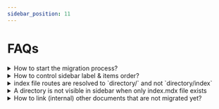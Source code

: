 ```yaml
---
sidebar_position: 11
---
```


# FAQs

<details>
<summary>How to start the migration process?</summary>

Used an auto transform tool [Pandoc](https://pandoc.org) to transform `reStructiredText` to `GitHub flavoured markdown` and added the resultant markdown content in respective `.txt` files.

You will be working in the `docs-new/docs/graphql` directory. Here you can find the `.txt` files already added from auto-transform result. So, you don't have to create any new files.

Below is the steps to complete the migration cylcle for each doc file.

Update the extension and migrate content.

1. Convert the transformed `.rst.txt` to `.mdx` extension for the file to be able to show up in sidebar and UI.

2. Use this migration guide for syntactical and usage reference.

3. Validate content and cleanup misc divs that are populated during auto transform and any invalid mdx data.

4. The misc populated divs exist to ease adding metadata and any sphinx directives that can't be auto transformed to markdown. Please cross referene the actual RST file for content validation.

Verify content correctness (compare against the current live version of [Hasura docs](https://hasura.io/docs/)) and preview in UI.


</details>

<details>
<summary>How to control sidebar label & items order?</summary>

**For Individual Files**
Make use of `sidebar_label` and `sidebar_position` meta

```markdown
---
sidebar_label: Hasura Core
sidebar_position: 3
---
```

**For Directories (Categories)**
Please add a `__category__.json` and add the `label` and `position` properties.

```json
{
  "label": "Hasura Core",
  "position": 1
}
```

Please read the docusaurus docs about this here - https://docusaurus.io/docs/sidebar#autogenerated-sidebar-metadata
</details>

<details>
<summary>index file routes are resolved to `directory/` and not `directory/index`</summary>

Use `slug` metadata to manually set the slug to `directory/index`. Please check [this PR on docusaurus](https://github.com/facebook/docusaurus/pull/5830) for more information.

```markdown title="index.mdx"
---
...
slug: /migration-guide/index
---
```
</details>


<details>
<summary>A directory is not visible in sidebar when only index.mdx file exists</summary>

This is known and default behaviour from docusaurus. `index` is considered direct link to directory index and won't be visible unless there is one more file.

To fix, rename the file from `index.mdx` to `directory-name.mdx` and remove the directory.
</details>

<details>
<summary>How to link (internal) other documents that are not migrated yet?</summary>

Currently, broken MDX links are set to warn to ease the migration process. So, add the file path as link.

To get the file path, do a global search for id in `graphql-engine/docs/graphql/` directory and use the respective file path.

![Link File Path From Ref Screencapture](/img/migration-guide/link-file-path-from-ref.png)

:::tip
You can prepend the id with `.. _` to only get the file id as result and not include the usage files.
:::

Hey, this can be even simplified if you reference the current [live docs](https://hasura.io/docs/). Click the link in docs and copy the URL strarting from `graphql`.
Please make sure to handle extension (remove `.html`) and also add the `#hash-part` if linking to a sub section.

The root relative link should start at `graphql` directory level.

Ex: Link from above screnshot `/graphql/core/api-reference/metadata-api/actions.mdx`

```markdown
[actions Metadata API](/graphql/core/api-reference/metadata-api/actions.mdx)

<!-- If using Link component -->
<Link to="/graphql/core/api-reference/metadata-api/actions">actions Metadata API</Link>
```
Please refer [Links](/migration-guide/links.mdx) for more information about links usage.
</details>

